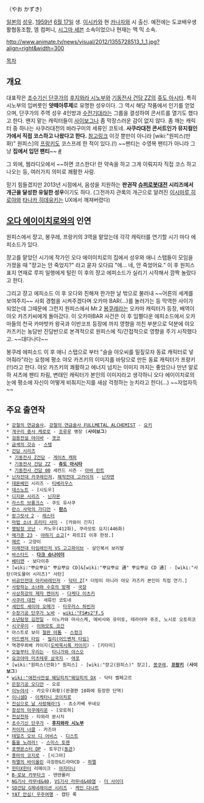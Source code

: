 {{{+1 矢尾一樹 }}}（やお かずき) 

[[일본]]의 [[성우]]. [[1959년]] [[6월 17일]] 생. [[이시카와]] 현 [[카나자와]] 시 출신. 예전에는 도쿄배우생활협동조합, 엠 컴퍼니, [[시그마 세븐]] 소속이었으나 현재는 맥 믹 소속.

http://www.animate.tv/news/visual/2012/1355728513_1_1.jpg?align=right&width=300

[[목차]]

== 개요 ==
대표작은 [[초수기신 단쿠가]]의 [[후지와라 시노부]]와 [[기동전사 건담 ZZ]]의 [[쥬도 아시타]]. 특히 시노부의 입버릇인 '''얏떼아루제'''로 유명한 성우이다. 그 역시 해당 작품에서 인기를 얻었으며, 단쿠가의 주역 성우 4인방과 [[수전기대]]라는 그룹을 결성하여 콘서트를 열기도 했다고 한다. 왠지 맡는 캐릭터들이 [[사이보그]]나 좀 막장스러운 감이 없지 않다. 좀 깨는 캐릭터 중 하나는 사쿠라대전의 바라구미의 세류인 코토네. '''사쿠라대전 콘서트인가 뮤지컬인가에서 직접 코스하고 나왔다고 한다.''' [http://sakura-taisen.com/05_minilive_bara.html 참고링크] 이것 뿐만이 아니라 [wiki:"원피스(만화)" 원피스]의 [[프랑키]]도 코스프레 한 적이 있다.(!) ~~팬티는 수영복 팬티가 아니라 그냥 '''집에서 입던 팬티'''~~ [http://www.nicovideo.jp/watch/sm9746924 #]

그 외에, 웹라디오에서 ~~하면 코스한다! 란 약속을 하고 그게 이뤄지자 직접 코스 하고 나오는 등, 여러가지 의미로 쾌활한 사람.

믿기 힘들겠지만 2013년 시점에서, 음성을 지원하는 '''판권작 [[슈퍼로봇대전]] 시리즈에서 개근을 달성한 유일한 성우'''이기도 하다. (그전까지 관록의 개근으로 알려진 [[이시마루 히로야]]와 [[타나카 히데유키]]는 UX에서 깨져버렸다)

== [[오다 에이이치로]]와의 인연 ==
원피스에서 쟝고, 봉쿠레, 프랑키의 3역을 맡았는데 각각 캐릭터를 연기할 시기 마다 에피소드가 있다.

쟝고를 맡았던 시기에 작가인 오다 에이이치로의 집에서 성우와 애니 스탭들이 모임을 가졌을 때 "쟝고는 안 죽었지?" 라고 묻자 오다曰 "에... 네, 안 죽었어요." 이 후 원피스 표지 연재로 루피 일행에게 털린 이 후의 쟝고 에피소드가 실리기 시작해서 깜짝 놀랐다고 한다.

그리고 쟝고 에피소드 이 후 오다와 친해져 한가한 날 밖으로 불러내 ~~어른의 세계를 보여주지~~ 사회 경험을 시켜주겠다며 오카마 BAR(...)를 놀러가는 등 막역한 사이가 되었는데 그때문에 그런지 원피스에서 Mr.2 [[봉쿠레]]라는 오카마 캐릭터가 등장, 배역이 야오 카즈키씨에게 돌아갔다. 이 오카마BAR 사건은 이 후 임펠다운 에피소드에서 오카마들의 천국 카마밧카 왕국과 이반코프 등장에 까지 영향을 끼친 부분으로 덕분에 야오 카즈키는 농담반 진담반으로 본격적으로 원피스에 직/간접적으로 영향을 주기 시작했다고. ~~대다나다~~

봉쿠레 에피소드 이 후 애니 스탭으로 부터 "슬슬 야오씨를 밀짚모자 동료 캐릭터로 넣어줘라"라는 요청에 평소 야오 카즈키의 이미지를 바탕으로 만든 동료 캐릭터가 프랑키(!!)라고 한다. 야오 카즈키의 쾌활하고 에너지 넘치는 이미지 까지는 좋았으나 만년 알로하 셔츠에 팬티 차림, 변태인 캐릭터가 본인의 이미지라고 생각하니 오다 에이이치로의 눈에 평소에 자신이 어떻게 비춰지는지를 새삼 걱정하는 눈치라고 한다(...) ~~자업자득~~

== 주요 출연작 ==
 * [[강철의 연금술사]], [[강철의 연금술사 FULLMETAL ALCHEMIST]] - [[요키(강철의 연금술사)|요키]]
 * [[개구리 중사 케로로]] - [[조루루]] 병장 ('''사이보그''')
 * [[검용전설 야이바]] - [[겟코]]
 * [[금색의 갓슈]] - [[스텡]]
 * [[건담 시리즈]]
  * [[기동전사 Z건담]] - [[게이츠 캐파]]
  * [[기동전사 건담 ZZ]] - '''[[쥬도 아시타]]'''
  * [[기동전사 건담 00]] 세컨드 시즌 - [[아바 린트]]
 * [[닌자전대 카쿠레인저]], [[해적전대 고카이저]] - [[닌자맨]]
 * [[데몬베인]] 시리즈 - [[티베리우스]]
 * [[데스노트]] - [시도우]
 * [[디지몬 시리즈]] - [[닌자몬]]
 * [[라스트 브롱크스]] - 쿠도 유사쿠
 * [[란스 시리즈#s-3.1|란스 사막의 가디언]] - '''[[란스]]'''
 * [[랑그릿사 2]] - [[레스터(랑그릿사 2)|레스터]]
 * [[마법 소녀 프리티 사미]] - [카와이 긴지]
 * [[명탐정 코난]] - 카노우(412화), 쿠라모토 요지(446화)
 * [[메가존 23]] - [[야하기 쇼고]][* 파트II 이후 한정.]
 * [[메르]] - 고양이 
 * [[미래전대 타임레인저 VS 고고파이브]] - 살인복서 보리발
 * [[바스타드]] - '''[[다크 슈나이더]]'''
 * [[베터맨]] - 보다이쥬
 * [wiki:"뿌요뿌요" 뿌요뿌요 CD]&[wiki:"뿌요뿌요 通" 뿌요뿌요 CD 通] - [wiki:"사탄(마도물어 시리즈)" 사탄]
 * [[비공인전대 아키바레인저]] - [[닥터 Z]][* 더빙이 아니라 야오 카즈키 본인이 직접 연기.]
 * [[사랑하는 소녀와 수호의 방패]] - [[국장]]
 * [[사상최강의 제자 켄이치]] - [[다케다 이츠키]]
 * [[사쿠라 대전]] - 세류인 코토네
 * [[세인트 세이야 오메가]] - [[타우러스 하빈저]]
 * [[수장기공 단쿠가 노바]] - [[wiki:"FS#s2"F.S]]
 * [[소년탐정 김전일]] - 이노카와 마사스케, 에비사와 유미토, 테라야마 쥬조, 노시로 오토히코
 * [[시구루이]] - [[이와모토 코간]]
 * 아스트로 보이 [[철완 아톰]] - [[스컹크]]
 * [[어드벤처 타임]] - [[빌리(어드벤처 타임)]]
 * 역경무뢰배 카이지([[도박묵시록 카이지]]) - [키타미]
 * [[오늘부터 우리는]] - [[타니가와 야스오]]
 * [[요코야마 미츠테루 삼국지]] - [[여포]]
 * [wiki:"원피스(만화)" 원피스] - [wiki:"쟝고(원피스)" 쟝고], [[봉쿠레]], '''[[프랑키]]''' ('''사이보그''')
 * [[wiki:"애천사전설 웨딩피치"웨딩피치 DX]] - 닥터 벨페고르
 * [[은장기공 오디안]] - 오로
 * [[이누야사]] - 카오우(화황)(완결편 10화에 등장한 단역)
 * [[이니셜D]] - [[이케타니 코이치로]]
 * [[진심으로 날 사랑해라!S]] - 쵸소카베 무네오
 * [[창성의 아쿠에리온]] - [모로하]
 * [[천상천하]] - 타와라 분시치
 * [[초수기신 단쿠가]] - '''[[후지와라 시노부]]'''
 * [[카이저 너클]] - 카즈야
 * [[테일즈 오브 디 어비스]] - [[디스트]]
 * [[톱을 노려라!]] - [[스미스 토렌]]
 * [[포켓몬스터 DP]] - 토우간([[동관]])
 * [[풍마의 코지로]] - [시그마]
 * [[하멜의 바이올린]] 극장판&드라마CD - [[하멜(주인공)|하멜]]
 * [[헌터X헌터]] 리메이크 - [[마지타니]]
 * [[B-로보 카부타크]] - 덴덴롤러
 * [[NG기사 라무네&40]], [[VS기사 라무네&40염]] - [[더 사이더]]
 * [[SD건담 G제네레이션 시리즈]] - [[케인 다나트]]
 * [[YAT 안심! 우주여행]] - 캡틴 록

